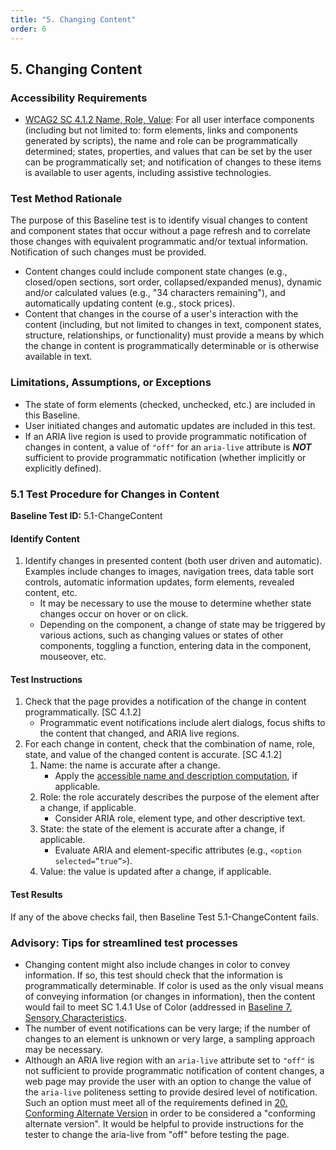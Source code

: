 ```yaml
---
title: "5. Changing Content"
order: 6
---
```

## 5. Changing Content

### Accessibility Requirements

- [WCAG2 SC 4.1.2 Name, Role, Value](https://www.w3.org/TR/UNDERSTANDING-WCAG20/ensure-compat-rsv.html): For all user interface components (including but not limited to: form elements, links and components generated by scripts), the name and role can be programmatically determined; states, properties, and values that can be set by the user can be programmatically set; and notification of changes to these items is available to user agents, including assistive technologies.

### Test Method Rationale

The purpose of this Baseline test is to identify visual changes to content and component states that occur without a page refresh and to correlate those changes with equivalent programmatic and/or textual information. Notification of such changes must be provided.

- Content changes could include component state changes (e.g., closed/open sections, sort order, collapsed/expanded menus), dynamic and/or calculated values (e.g., "34 characters remaining"), and automatically updating content (e.g., stock prices).
- Content that changes in the course of a user's interaction with the content (including, but not limited to changes in text, component states, structure, relationships, or functionality) must provide a means by which the change in content is programmatically determinable or is otherwise available in text.

### Limitations, Assumptions, or Exceptions

- The state of form elements (checked, unchecked, etc.) are included in this Baseline.
- User initiated changes and automatic updates are included in this test.
- If an ARIA live region is used to provide programmatic notification of changes in content, a value of `"off"` for an `aria-live` attribute is ***NOT*** sufficient to provide programmatic notification (whether implicitly or explicitly defined).

### 5.1 Test Procedure for Changes in Content

**Baseline Test ID:** 5.1-ChangeContent

#### Identify Content

<ol id="1IC">
   <li id="1IC-1">
   Identify changes in presented content (both user driven and automatic). Examples include changes to images, navigation trees, data table sort controls, automatic information updates, form elements, revealed content, etc.
   <ul>
      <li>It may be necessary to use the mouse to determine whether state changes occur on hover or on click.</li>
      <li>Depending on the component, a change of state may be triggered by various actions, such as changing values or states of other components, toggling a function, entering data in the component, mouseover, etc.</li>
   </ul></li>
</ol>

#### Test Instructions

<ol id="1TI">
 <li id="1TI-1">
  Check that the page provides a notification of the change in content programmatically. [SC 4.1.2]
    <ul>
    <li>Programmatic event notifications include alert dialogs, focus shifts to the content that changed, and ARIA live regions.</li>
    </ul></li>
 <li id="1TI-2">
  For each change in content, check that the combination of name, role, state, and value of the changed content is accurate. [SC 4.1.2]
    <ol>
    <li id="1TI-2i">
      Name: the name is accurate after a change.
    <ul>
    <li>Apply the <a href="https://www.w3.org/TR/html-aam-1.0/#accessible-name-and-description-computation">accessible name and description computation</a>, if applicable.</li>
    </ul></li>
    <li id="1TI-2ii">
      Role: the role accurately describes the purpose of the element after a change, if applicable.
    <ul>
    <li>Consider ARIA role, element type, and other descriptive text.</li>
    </ul>
       </li>
    <li id="1TI-2iii">
      State: the state of the element is accurate after a change, if applicable.
    <ul>
    <li>Evaluate ARIA and element-specific attributes (e.g., <code>&#060;option selected=”true”&#062;</code>).</li>
    </ul>
       </li>
    <li id="1TI-2iv">Value: the value is updated after a change, if applicable.</li>
    </ol>
    </li>
</ol>

#### Test Results

<p id="1TR">If any of the above checks fail, then Baseline Test 5.1-ChangeContent fails.</p>

### Advisory: Tips for streamlined test processes

- Changing content might also include changes in color to convey information. If so, this test should check that the information is programmatically determinable. If color is used as the only visual means of conveying information (or changes in information), then the content would fail to meet SC 1.4.1 Use of Color (addressed in [Baseline 7. Sensory Characteristics](../07Sensory).
- The number of event notifications can be very large; if the number of changes to an element is unknown or very large, a sampling approach may be necessary.
- Although an ARIA live region with an `aria-live` attribute set to `"off"` is not sufficient to provide programmatic notification of content changes, a web page may provide the user with an option to change the value of the `aria-live` politeness setting to provide desired level of notification. Such an option must meet all of the requirements defined in [20. Conforming Alternate Version](../20AlternateVersions) in order to be considered a "conforming alternate version". It would be helpful to provide instructions for the tester to change the aria-live from "off" before testing the page.
